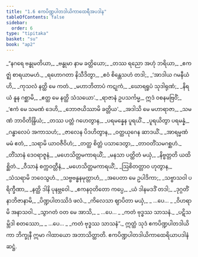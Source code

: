 ```yaml
---
title: "1.6 ဧကပိဏ္ဍပါတဒါယိကာထေရီအပဒါန"
tableOfContents: false
sidebar:
  order: 6
type: "tipitaka"
basket: "su"
book: "ap2"
---
```



<DynamicBreadcrumb />

<Division number="46" book="ap2" e="ch" v="20" p="5">

<Paragraph number="58" type="verses" book="ap2">
_“နဂရေ ဗန္ဓုမတိယာ,_  
_ဗန္ဓုမာ နာမ ခတ္တိယော;_  
_တဿ ရညော အဟုံ ဘရိယာ,_  
_ဧကဇ္ဈံ စာရယာမဟံ._  

</Paragraph>

</Division>
<Division number="47" book="ap2" e="ch" v="20" p="5">

<Paragraph number="59" type="verses" book="ap2">
_ရဟောဂတာ နိသီဒိတွာ,_  
_ဧဝံ စိန္တေသဟံ တဒါ;_  
_‘အာဒါယ ဂမနီယံ ဟိ,_  
_ကုသလံ နတ္ထိ မေ ကတံ._  

</Paragraph>

</Division>
<Division number="48" book="ap2" e="ch" v="20" p="5">

<Paragraph number="60" type="verses" book="ap2">
_မဟာဘိတာပံ ကဋုကံ,_  
_ဃောရရူပံ သုဒါရုဏံ;_  
_နိရယံ နူန ဂစ္ဆာမိ,_  
_ဧတ္ထ မေ နတ္ထိ သံသယော’._  

</Paragraph>

</Division>
<Division number="49" book="ap2" e="ch" v="20" p="5">

<Paragraph number="61" type="verses" book="ap2">
_ရာဇာနံ ဥပသင်္ကမ္မ,_  
ဣဒံ ဝစနမဗြဝိံ;_  
_‘ဧကံ မေ သမဏံ ဒေဟိ,_  
_ဘောဇယိဿာမိ ခတ္တိယ’._  

</Paragraph>

</Division>
<Division number="50" book="ap2" e="ch" v="20" p="5">

<Paragraph number="62" type="verses" book="ap2">
_အဒါသိ မေ မဟာရာဇာ,_  
_သမဏံ ဘာဝိတိန္ဒြိယံ;_  
_တဿ ပတ္တံ ဂဟေတွာန,_  
_ပရမန္နေန ပူရယိံ._  

</Paragraph>

</Division>
<Division number="51" book="ap2" e="ch" v="20" p="5">

<Paragraph number="63" type="verses" book="ap2">
_ပူရယိတွာ ပရမန္နံ,_  
_ဂန္ဓာလေပံ အကာသဟံ;_  
_ဇာလေန ပိဒဟိတွာန,_  
_ဝတ္ထယုဂေန ဆာဒယိံ._  

</Paragraph>

</Division>
<Division number="52" book="ap2" e="ch" v="20" p="5">

<Paragraph number="64" type="verses" book="ap2">
_အာရမ္မဏံ မမံ ဧတံ,_  
_သရာမိ ယာဝဇီဝိဟံ;_  
_တတ္ထ စိတ္တံ ပသာဒေတွာ,_  
_တာဝတိံသမဂစ္ဆဟံ._  

</Paragraph>

</Division>
<Division number="53" book="ap2" e="ch" v="20" p="5">

<Paragraph number="65" type="verses" book="ap2">
_တိံသာနံ ဒေဝရာဇူနံ,_  
_မဟေသိတ္တမကာရယိံ;_  
_မနသာ ပတ္ထိတံ မယှံ,_  
_နိဗ္ဗတ္တတိ ယထိစ္ဆိတံ._  

</Paragraph>

</Division>
<Division number="54" book="ap2" e="ch" v="20" p="5">

<Paragraph number="66" type="verses" book="ap2">
_ဝီသာနံ စက္ကဝတ္တီနံ,_  
_မဟေသိတ္တမကာရယိံ;_  
_ဩစိတတ္တာဝ ဟုတွာန,_  
_သံသရာမိ ဘဝေသွဟံ._  

</Paragraph>

</Division>
<Division number="55" book="ap2" e="ch" v="20" p="6">

<Paragraph number="67" type="verses" book="ap2">
_သဗ္ဗဗန္ဓနမုတ္တာဟံ,_  
_အပေတာ မေ ဥပါဒိကာ;_  
_သဗ္ဗာသဝါ ပရိက္ခီဏာ,_  
_နတ္ထိ ဒါနိ ပုနဗ္ဘဝေါ._  

</Paragraph>

</Division>
<Division number="56" book="ap2" e="ch" v="20" p="6">

<Paragraph number="68" type="verses" book="ap2">
_ဧကနဝုတိတော ကပ္ပေ,_  
_ယံ ဒါနမဒဒိံ တဒါ;_  
_ဒုဂ္ဂတိံ နာဘိဇာနာမိ,_  
_ပိဏ္ဍပါတဿိဒံ ဖလံ._  

</Paragraph>

</Division>
<Division number="57" book="ap2" e="ch" v="20" p="6">

<Paragraph number="69" type="verses" book="ap2">
_ကိလေသာ ဈာပိတာ မယှံ,_  
_ …ပေ… _  
_ဝိဟရာမိ အနာသဝါ._  

</Paragraph>

</Division>
<Division number="58" book="ap2" e="ch" v="20" p="6">

<Paragraph number="70" type="verses" book="ap2">
_သွာဂတံ ဝတ မေ အာသိ,_  
_ …ပေ… _  
_ကတံ ဗုဒ္ဓဿ သာသနံ._  

</Paragraph>

</Division>
<Division number="59" book="ap2" e="ch" v="20" p="6">

<Paragraph number="71" type="verses" book="ap2">
_ပဋိသမ္ဘိဒါ စတဿော,_  
_ …ပေ… _  
_ကတံ ဗုဒ္ဓဿ သာသနံ”._  

</Paragraph>

<Paragraph number="72" book="ap2">
ဣတ္ထံ သုဒံ ဧကပိဏ္ဍပါတဒါယိကာ ဘိက္ခုနီ ဣမာ ဂါထာယော အဘာသိတ္ထာတိ.

</Paragraph>
</Division>

<Paragraph number="73" type="center" book="ap2">
ဧကပိဏ္ဍပါတဒါယိကာထေရိယာပဒါနံ ဆဋ္ဌံ.
</Paragraph>